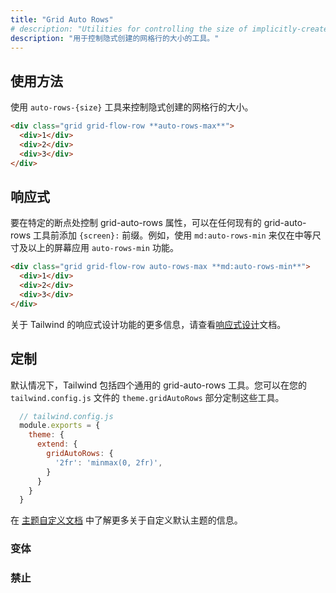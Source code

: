 ```yaml
---
title: "Grid Auto Rows"
# description: "Utilities for controlling the size of implicitly-created grid rows."
description: "用于控制隐式创建的网格行的大小的工具。"
---
```




<!-- ## Usage -->
## 使用方法

<!-- Use the `auto-rows-{size}` utilities to control the size implicitly-created grid rows. -->
使用 `auto-rows-{size}` 工具来控制隐式创建的网格行的大小。

```html
<div class="grid grid-flow-row **auto-rows-max**">
  <div>1</div>
  <div>2</div>
  <div>3</div>
</div>
```

<!-- ## Responsive -->
## 响应式

<!-- To control the grid-auto-rows property at a specific breakpoint, add a `{screen}:` prefix to any existing grid-auto-rows utility. For example, use `md:auto-rows-min` to apply the `auto-rows-min` utility at only medium screen sizes and above. -->
要在特定的断点处控制 grid-auto-rows 属性，可以在任何现有的 grid-auto-rows 工具前添加 `{screen}:` 前缀。例如，使用 `md:auto-rows-min` 来仅在中等尺寸及以上的屏幕应用 `auto-rows-min` 功能。

```html
<div class="grid grid-flow-row auto-rows-max **md:auto-rows-min**">
  <div>1</div>
  <div>2</div>
  <div>3</div>
</div>
```

<!-- For more information about Tailwind's responsive design features, check out the [Responsive Design](/docs/responsive-design) documentation. -->
关于 Tailwind 的响应式设计功能的更多信息，请查看[响应式设计](/docs/responsive-design)文档。

<!-- ## Customizing -->
## 定制

<!-- By default Tailwind includes four general purpose grid-auto-rows utilities. You can customize these in the `theme.gridAutoRows` section of your `tailwind.config.js` file. -->
默认情况下，Tailwind 包括四个通用的 grid-auto-rows 工具。您可以在您的 `tailwind.config.js` 文件的 `theme.gridAutoRows` 部分定制这些工具。

```js
  // tailwind.config.js
  module.exports = {
    theme: {
      extend: {
        gridAutoRows: {
          '2fr': 'minmax(0, 2fr)',
        }
      }
    }
  }
```

<!-- Learn more about customizing the default theme in the [theme customization documentation](/docs/theme#customizing-the-default-theme). -->
在 [主题自定义文档](/docs/theme#customizing-the-default-theme) 中了解更多关于自定义默认主题的信息。

<!-- ### Variants -->
### 变体

<Variants plugin="gridAutoRows" name="grid-auto-rows" />

<!-- ### Disabling -->
### 禁止

<Disabling plugin="gridAutoRows" name="grid-auto-rows" />
